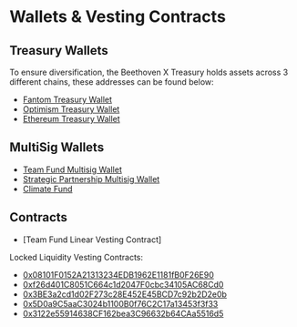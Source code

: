 # Wallets & Vesting Contracts

## Treasury Wallets
To ensure diversification, the Beethoven X Treasury holds assets across 3 different chains, these addresses can be found below:
- [Fantom Treasury Wallet](https://debank.com/profile/0xa1e849b1d6c2fd31c63eef7822e9e0632411ada7)
- [Optimism Treasury Wallet](https://debank.com/profile/0x2a185c8a3c63d7bfe63ad5d950244ffe9d0a4b60)
- [Ethereum Treasury Wallet](https://debank.com/profile/0xea06e1b4259730724885a39ce3ca670efb020e26)

## MultiSig Wallets
- [Team Fund Multisig Wallet](https://ftmscan.com/address/0x0edfcc1b8d082cd46d13db694b849d7d8151c6d5#code)
- [Strategic Partnership Multisig Wallet](https://ftmscan.com/address/0x69739a7618469EED0685330d164D50Ac19A9411a#code)
- [Climate Fund](https://ftmscan.com/address/0xb3cF480329F91D6c63c1400D5b2A4Cf6ebd0eadA)

## Contracts
- [Team Fund Linear Vesting Contract]

Locked Liquidity Vesting Contracts: 
- [0x08101F0152A21313234EDB1962E1181fB0F26E90](https://ftmscan.com/address/0x08101f0152a21313234edb1962e1181fb0f26e90)
- [0xf26d401C8051C664c1d2047F0cbc34105AC68Cd0](https://ftmscan.com/address/0xf26d401C8051C664c1d2047F0cbc34105AC68Cd0)
- [0x3BE3a2cd1d02F273c28E452E45BCD7c92b2D2e0b](https://ftmscan.com/address/0x3BE3a2cd1d02F273c28E452E45BCD7c92b2D2e0b)
- [0x5D0a9C5aaC3024b1100B0f76C2C17a13453f3f33](https://ftmscan.com/address/0x5d0a9c5aac3024b1100b0f76c2c17a13453f3f33)
- [0x3122e55914638CF162bea3C96632b64CAa5516d5](https://ftmscan.com/address/0x3122e55914638CF162bea3C96632b64CAa5516d5)

